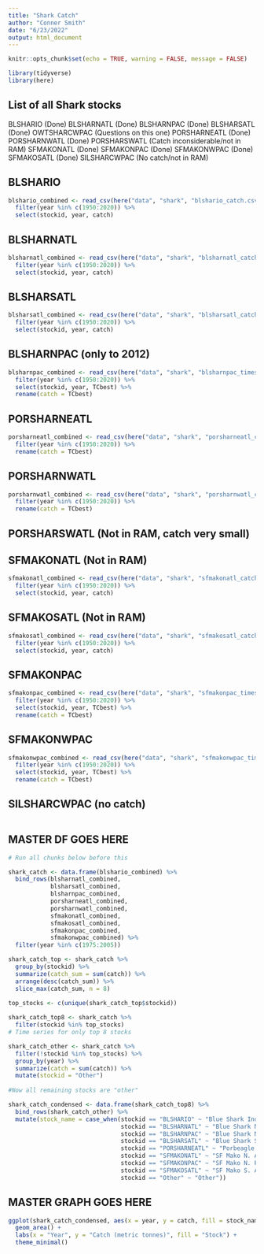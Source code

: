 ```yaml
---
title: "Shark Catch"
author: "Conner Smith"
date: "6/23/2022"
output: html_document
---
```



```r
knitr::opts_chunk$set(echo = TRUE, warning = FALSE, message = FALSE)

library(tidyverse)
library(here)

```

## List of all Shark stocks

BLSHARIO (Done)
BLSHARNATL (Done)
BLSHARNPAC (Done)
BLSHARSATL (Done)
OWTSHARCWPAC (Questions on this one)
PORSHARNEATL (Done)
PORSHARNWATL (Done)
PORSHARSWATL (Catch inconsiderable/not in RAM)
SFMAKONATL (Done)
SFMAKONPAC (Done)
SFMAKONWPAC (Done)
SFMAKOSATL (Done)
SILSHARCWPAC (No catch/not in RAM)


## BLSHARIO

```r
blshario_combined <- read_csv(here("data", "shark", "blshario_catch.csv")) %>% 
  filter(year %in% c(1950:2020)) %>% 
  select(stockid, year, catch) 
```

## BLSHARNATL

```r
blsharnatl_combined <- read_csv(here("data", "shark", "blsharnatl_catch.csv")) %>% 
  filter(year %in% c(1950:2020)) %>% 
  select(stockid, year, catch)
```

## BLSHARSATL

```r
blsharsatl_combined <- read_csv(here("data", "shark", "blsharsatl_catch.csv")) %>% 
  filter(year %in% c(1950:2020)) %>% 
  select(stockid, year, catch)
```

## BLSHARNPAC (only to 2012)

```r
blsharnpac_combined <- read_csv(here("data", "shark", "blsharnpac_timeseries_2012.csv")) %>% 
  filter(year %in% c(1950:2020)) %>% 
  select(stockid, year, TCbest) %>% 
  rename(catch = TCbest)
```

## PORSHARNEATL

```r
porsharneatl_combined <- read_csv(here("data", "shark", "porsharneatl_catch.csv")) %>%
  filter(year %in% c(1950:2020)) %>% 
  rename(catch = TCbest)
```

## PORSHARNWATL

```r
porsharnwatl_combined <- read_csv(here("data", "shark", "porsharnwatl_catch.csv")) %>%
  filter(year %in% c(1950:2020)) %>% 
  rename(catch = TCbest)
```

## PORSHARSWATL (Not in RAM, catch very small)

## SFMAKONATL (Not in RAM)

```r
sfmakonatl_combined <- read_csv(here("data", "shark", "sfmakonatl_catch.csv")) %>% 
  filter(year %in% c(1950:2020)) %>% 
  select(stockid, year, catch)
```

## SFMAKOSATL (Not in RAM)

```r
sfmakosatl_combined <- read_csv(here("data", "shark", "sfmakosatl_catch.csv")) %>% 
  filter(year %in% c(1950:2020)) %>% 
  select(stockid, year, catch)
```


## SFMAKONPAC

```r
sfmakonpac_combined <- read_csv(here("data", "shark", "sfmakonpac_timeseries_2007.csv")) %>%
  filter(year %in% c(1950:2020)) %>% 
  select(stockid, year, TCbest) %>% 
  rename(catch = TCbest)
```


## SFMAKONWPAC

```r
sfmakonwpac_combined <- read_csv(here("data", "shark", "sfmakonwpac_timeseries_2003.csv")) %>%
  filter(year %in% c(1950:2020)) %>% 
  select(stockid, year, TCbest) %>% 
  rename(catch = TCbest)
```

## SILSHARCWPAC (no catch)


```r

```


## MASTER DF GOES HERE 

```r

# Run all chunks below before this 

shark_catch <- data.frame(blshario_combined) %>% 
  bind_rows(blsharnatl_combined,
            blsharsatl_combined,
            blsharnpac_combined,
            porsharneatl_combined,
            porsharnwatl_combined,
            sfmakonatl_combined,
            sfmakosatl_combined,
            sfmakonpac_combined,
            sfmakonwpac_combined) %>% 
  filter(year %in% c(1975:2005))

shark_catch_top <- shark_catch %>% 
  group_by(stockid) %>% 
  summarize(catch_sum = sum(catch)) %>% 
  arrange(desc(catch_sum)) %>% 
  slice_max(catch_sum, n = 8)

top_stocks <- c(unique(shark_catch_top$stockid))
  
shark_catch_top8 <- shark_catch %>% 
  filter(stockid %in% top_stocks)
# Time series for only top 8 stocks 

shark_catch_other <- shark_catch %>% 
  filter(!stockid %in% top_stocks) %>% 
  group_by(year) %>% 
  summarize(catch = sum(catch)) %>% 
  mutate(stockid = "Other")
  
#Now all remaining stocks are "other"

shark_catch_condensed <- data.frame(shark_catch_top8) %>% 
  bind_rows(shark_catch_other) %>% 
  mutate(stock_name = case_when(stockid == "BLSHARIO" ~ "Blue Shark Ind.",
                                stockid == "BLSHARNATL" ~ "Blue Shark N. Atl.",
                                stockid == "BLSHARNPAC" ~ "Blue Shark N. Pac.",
                                stockid == "BLSHARSATL" ~ "Blue Shark S. Atl.",
                                stockid == "PORSHARNEATL" ~ "Porbeagle NE. Atl.",
                                stockid == "SFMAKONATL" ~ "SF Mako N. Atl.",
                                stockid == "SFMAKONPAC" ~ "SF Mako N. Pac.",
                                stockid == "SFMAKOSATL" ~ "SF Mako S. Atl.",
                                stockid == "Other" ~ "Other")) 
```


## MASTER GRAPH GOES HERE

```r
ggplot(shark_catch_condensed, aes(x = year, y = catch, fill = stock_name)) +
  geom_area() +
  labs(x = "Year", y = "Catch (metric tonnes)", fill = "Stock") +
  theme_minimal()
```